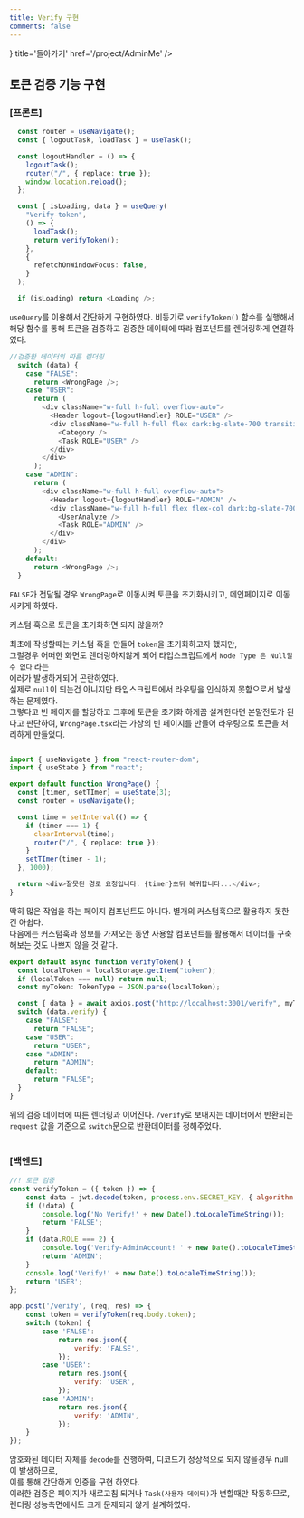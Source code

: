 ```yaml
---
title: Verify 구현
comments: false
---
```



<Cards>
<Card icon={<Icon.arrow_left/>} title='돌아가기' href='/project/AdminMe'  />
</Cards>


## 토큰 검증 기능 구현


### [프론트]
```typescript filename="TaskPage.tsx"
  const router = useNavigate();
  const { logoutTask, loadTask } = useTask();

  const logoutHandler = () => {
    logoutTask();
    router("/", { replace: true });
    window.location.reload();
  };

  const { isLoading, data } = useQuery(
    "Verify-token",
    () => {
      loadTask();
      return verifyToken();
    },
    {
      refetchOnWindowFocus: false,
    }
  );

  if (isLoading) return <Loading />;
```

`useQuery`를 이용해서 간단하게 구현하였다. 비동기로 `verifyToken()` 함수를 실행해서<br/> 
해당 함수를 통해 토큰을 검증하고 검증한 데이터에 따라 컴포넌트를 렌더링하게 연결하였다.

```typescript filename="TaskPage.tsx"
//검증한 데이터의 따른 렌더링
  switch (data) {
    case "FALSE":
      return <WrongPage />;
    case "USER":
      return (
        <div className="w-full h-full overflow-auto">
          <Header logout={logoutHandler} ROLE="USER" />
          <div className="w-full h-full flex dark:bg-slate-700 transition">
            <Category />
            <Task ROLE="USER" />
          </div>
        </div>
      );
    case "ADMIN":
      return (
        <div className="w-full h-full overflow-auto">
          <Header logout={logoutHandler} ROLE="ADMIN" />
          <div className="w-full h-full flex flex-col dark:bg-slate-700 transition">
            <UserAnalyze />
            <Task ROLE="ADMIN" />
          </div>
        </div>
      );
    default:
      return <WrongPage />;
  }
```

`FALSE`가 전달될 경우 `WrongPage`로 이동시켜 토큰을 초기화시키고, 메인페이지로 이동시키게 하였다.

<Callout type="info">
커스텀 훅으로 토큰을 초기화하면 되지 않을까?
</Callout>

최초에 작성할때는 커스텀 훅을 만들어 `token`을 초기화하고자 했지만, <br/>
그럴경우 어떠한 화면도 렌더링하지않게 되어 타입스크립트에서 `Node Type 은 Null일수 없다` 라는<br/>
에러가 발생하게되어 곤란하였다. <br/>
실제로 `null`이 되는건 아니지만 타입스크립트에서 라우팅을 인식하지 못함으로서 발생하는 문제였다. <br/>
그렇다고 빈 페이지를 할당하고 그후에 토큰을 초기화 하게끔 설계한다면 본말전도가 된다고 판단하여, `WrongPage.tsx`라는 가상의 빈 페이지를 만들어 라우팅으로 토큰을 처리하게 만들었다.

```typescript filename="WrongPage.tsx"

import { useNavigate } from "react-router-dom";
import { useState } from "react";

export default function WrongPage() {
  const [timer, setTImer] = useState(3);
  const router = useNavigate();

  const time = setInterval(() => {
    if (timer === 1) {
      clearInterval(time);
      router("/", { replace: true });
    }
    setTImer(timer - 1);
  }, 1000);

  return <div>잘못된 경로 요청입니다. {timer}초뒤 복귀합니다...</div>;
}
```

딱히 많은 작업을 하는 페이지 컴포넌트도 아니다. 별개의 커스텀훅으로 활용하지 못한건 아쉽다. <br/>
다음에는 커스텀훅과 정보를 가져오는 동안 사용할 컴포넌트를 활용해서 데이터를 구축해보는 것도 나쁘지 않을 것 같다.

```typescript filename="utils/VerifyToken.tsx"
export default async function verifyToken() {
  const localToken = localStorage.getItem("token");
  if (localToken === null) return null;
  const myToken: TokenType = JSON.parse(localToken);

  const { data } = await axios.post("http://localhost:3001/verify", myToken);
  switch (data.verify) {
    case "FALSE":
      return "FALSE";
    case "USER":
      return "USER";
    case "ADMIN":
      return "ADMIN";
    default:
      return "FALSE";
  }
}
```

위의 검증 데이터에 따른 렌더링과 이어진다. `/verify`로 보내지는 데이터에서 반환되는 `request` 값을 기준으로 `switch`문으로 반환데이터를 정해주었다. <br/><br/>

### [백엔드]

```javascript filename="server.js"
//! 토큰 검증
const verifyToken = ({ token }) => {
    const data = jwt.decode(token, process.env.SECRET_KEY, { algorithm: 'HS256' });
    if (!data) {
        console.log('No Verify!' + new Date().toLocaleTimeString());
        return 'FALSE';
    }
    if (data.ROLE === 2) {
        console.log('Verify-AdminAccount! ' + new Date().toLocaleTimeString());
        return 'ADMIN';
    }
    console.log('Verify!' + new Date().toLocaleTimeString());
    return 'USER';
};

app.post('/verify', (req, res) => {
    const token = verifyToken(req.body.token);
    switch (token) {
        case 'FALSE':
            return res.json({
                verify: 'FALSE',
            });
        case 'USER':
            return res.json({
                verify: 'USER',
            });
        case 'ADMIN':
            return res.json({
                verify: 'ADMIN',
            });
    }
});
```

암호화된 데이터 자체를 `decode`를 진행하여, 디코드가 정상적으로 되지 않을경우 null이 발생하므로,<br/> 
이를 통해 간단하게 인증을 구현 하였다. <br/>
이러한 검증은 페이지가 새로고침 되거나 `Task(사용자 데이터)`가 변할때만 작동하므로,<br/>
렌더링 성능측면에서도 크게 문제되지 않게 설계하였다.